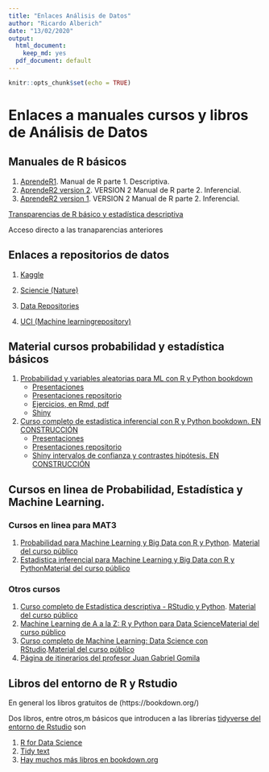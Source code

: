 ```yaml
---
title: "Enlaces Análisis de Datos"
author: "Ricardo Alberich"
date: "13/02/2020"
output:
  html_document:
    keep_md: yes
  pdf_document: default
---
```


```r
knitr::opts_chunk$set(echo = TRUE)
```


# Enlaces  a manuales cursos y libros de Análisis de Datos

## Manuales de R básicos


1. [AprendeR1](https://aprender-uib.github.io/AprendeR1/). Manual de R parte 1. Descriptiva.
2. [AprendeR2 version 2](https://aprender-uib.github.io/AprendeR2/). VERSION 2 Manual de R parte 2. Inferencial.
3. [AprendeR2 version 1](https://cescrossello.github.io/AprendeR-II/). VERSION 2 Manual de R parte 2. Inferencial.

[Transparencias de R básico y estadística descriptiva](https://github.com/joanby/r-basic)

Acceso  directo a las tranaparencias anteriores 






## Enlaces  a  repositorios de datos

1. [Kaggle](https://www.kaggle.com/)

2. [Sciencie (Nature)](https://www.nature.com/sdata/policies/repositories)

3. [ Data Repositories](http://oad.simmons.edu/oadwiki/Data_repositories)

4. [UCI (Machine learningrepository)](https://archive.ics.uci.edu/ml/datasets.ph)


## Material cursos probabilidad y estadística básicos

1. [Probabilidad y variables aleatorias para ML con R y Python bookdown](https://joanby.github.io/bookdown-probabilidad)
    + [Presentaciones](https://joanby.github.io/probabilidad)
    + [Presentaciones repositorio](https://github.com/joanby/probabilidad)
    + [Ejercicios, en Rmd, pdf ](https://github.com/joanby/probabilidad/tree/master/ejercicios)
    + [Shiny](https://joanby.shinyapps.io/DistribucionesNotables/)

2. [Curso completo de estadística inferencial con R y Python bookdown. EN CONSTRUCCIÓN](https://joanby.github.io/bookdown-estadistica-inferencial)
    + [Presentaciones](https://joanby.github.io/estadistica-inferencial)
    + [Presentaciones repositorio](https://github.com/joanby/estadistica-inferencial)
    + [Shiny intervalos de confianza y contrastes hipótesis. EN CONSTRUCCIÓN](https://joanby.shinyapps.io/contrastes-hipotesis/)



## Cursos en linea de Probabilidad, Estadística y  Machine Learning.


### Cursos en linea para MAT3

1. [Probabilidad para Machine Learning y Big Data con R y Python](https://www.udemy.com/course/probabilidad-y-variables-aleatorias-para-ml-con-r-y-python/). [Material del curso público](https://github.com/joanby/probabilidad)
2. [Estadistica inferencial para Machine Learning y Big Data con R y Python](https://www.udemy.com/course/estadisticainferencial/)[Material del curso público](https://github.com/joanby/estadistica-inferencial)


### Otros cursos
1. [Curso completo de Estadística descriptiva - RStudio y Python ](https://www.udemy.com/course/estadistica-descriptiva/). [Material del curso público](https://github.com/joanby/r-basic)
2. [Machine Learning de A a la Z: R y Python para Data Science ](https://www.udemy.com/course/machinelearning-es/)[Material del curso público](https://github.com/joanby/machinelearning-az)
3. [Curso completo de Machine Learning: Data Science con RStudio](https://www.udemy.com/course/r-data-science/).[Material del curso público](https://github.com/joanby/r-course)
4. [Página de itinerarios del profesor Juan Gabriel Gomila](https://frogames.es/rutas-de-aprendizaje/)



## Libros del entorno de R y Rstudio

En general los libros gratuitos de (https://bookdown.org/)

Dos libros, entre otros,m  básicos que introducen a las librerías 
[tidyverse del entorno de Rstudio](https://rstudio.com/)  son 

1. [R for Data Science](https://r4ds.had.co.nz/)
2. [Tidy text](https://www.tidytextmining.com/)
3. [Hay muchos más libros  en bookdown.org](https://bookdown.org)

